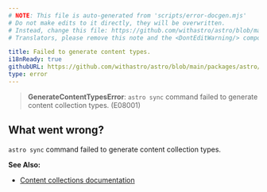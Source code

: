 ```yaml
---
# NOTE: This file is auto-generated from 'scripts/error-docgen.mjs'
# Do not make edits to it directly, they will be overwritten.
# Instead, change this file: https://github.com/withastro/astro/blob/main/packages/astro/src/core/errors/errors-data.ts
# Translators, please remove this note and the <DontEditWarning/> component.

title: Failed to generate content types.
i18nReady: true
githubURL: https://github.com/withastro/astro/blob/main/packages/astro/src/core/errors/errors-data.ts
type: error
---
```


<DontEditWarning />


> **GenerateContentTypesError**: `astro sync` command failed to generate content collection types. (E08001)

## What went wrong?
`astro sync` command failed to generate content collection types.

**See Also:**
-  [Content collections documentation](/en/guides/content-collections/)


